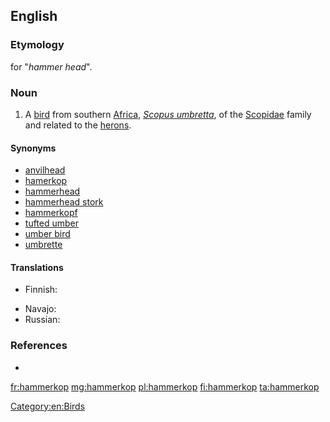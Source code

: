 ==English==

===Etymology===
{{etyl|af|en}} for "''hammer head''".

===Noun===
{{en-noun}}

# A [[bird]] from southern [[Africa]], ''[[Scopus umbretta]]'', of the [[Scopidae]] family and related to the [[heron]]s.

====Synonyms====
* [[anvilhead]]
* [[hamerkop]]
* [[hammerhead]]
* [[hammerhead stork]]
* [[hammerkopf]]
* [[tufted umber]]
* [[umber bird]]
* [[umbrette]]

====Translations====
{{trans-top|''Scopus umbretta''}}
* Finnish: {{t-|fi|varjohaikara}}
{{trans-mid}}
* Navajo: {{tø|nv|tsiikʼánii}}
* Russian: {{t|ru|молотоглав|alt=молотогла́в|sc=Cyrl}}
{{trans-bottom}}

===References===
* {{R:Webster 1913}}

[[Category:en:Birds]]

[[fr:hammerkop]]
[[mg:hammerkop]]
[[pl:hammerkop]]
[[fi:hammerkop]]
[[ta:hammerkop]]